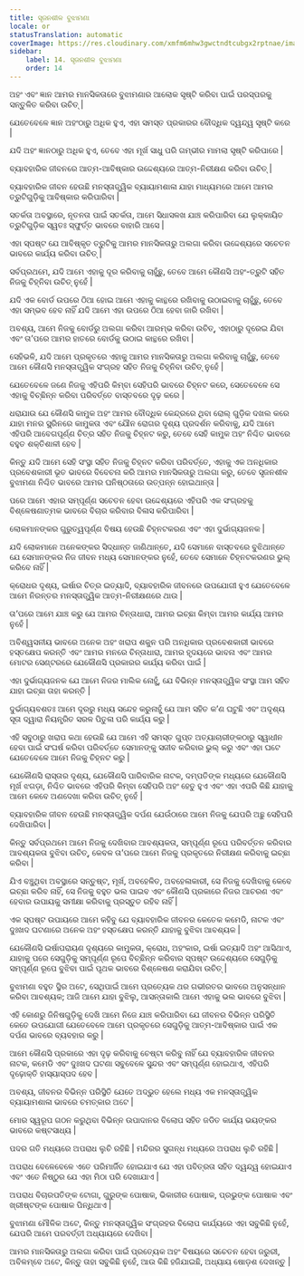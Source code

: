 ```yaml
---
title: ସୃଜନଶୀଳ ବୁଝାମଣା
locale: or
statusTranslation: automatic
coverImage: https://res.cloudinary.com/xmfm6mhw3gwctndtcubgx2rptnae/image/upload/v1741354419/small_cover_la_gran_rebelion_28716e29d2.webp
sidebar:
    label: 14. ସୃଜନଶୀଳ ବୁଝାମଣା
    order: 14
---
```

ଅହଂ ଏବଂ ଜ୍ଞାନ ଆମର ମାନସିକତାରେ ବୁଝାମଣାର ଆଲୋକ ସୃଷ୍ଟି କରିବା ପାଇଁ ପରସ୍ପରକୁ ସନ୍ତୁଳିତ କରିବା ଉଚିତ୍ |

ଯେତେବେଳେ ଜ୍ଞାନ ଅହଂଠାରୁ ଅଧିକ ହୁଏ, ଏହା ସମସ୍ତ ପ୍ରକାରର ବୌଦ୍ଧିକ ଦ୍ୱନ୍ଦ୍ୱ ସୃଷ୍ଟି କରେ |

ଯଦି ଅହଂ ଜ୍ଞାନଠାରୁ ଅଧିକ ହୁଏ, ତେବେ ଏହା ମୂର୍ଖ ସାଧୁ ପରି ଗମ୍ଭୀର ମାମଲା ସୃଷ୍ଟି କରିପାରେ |

ବ୍ୟାବହାରିକ ଜୀବନରେ ଆତ୍ମ-ଆବିଷ୍କାର ଉଦ୍ଦେଶ୍ୟରେ ଆତ୍ମ-ନିରୀକ୍ଷଣ କରିବା ଉଚିତ୍ |

ବ୍ୟାବହାରିକ ଜୀବନ ହେଉଛି ମନସ୍ତାତ୍ତ୍ୱିକ ବ୍ୟାୟାମଶାଳା ଯାହା ମାଧ୍ୟମରେ ଆମେ ଆମର ତ୍ରୁଟିଗୁଡ଼ିକୁ ଆବିଷ୍କାର କରିପାରିବା |

ସତର୍କତା ଅବସ୍ଥାରେ, ନୂତନତା ପାଇଁ ସତର୍କତା, ଆମେ ସିଧାସଳଖ ଯାଞ୍ଚ କରିପାରିବା ଯେ ଲୁକ୍କାୟିତ ତ୍ରୁଟିଗୁଡ଼ିକ ସ୍ୱତଃ ସ୍ଫୁର୍ତ୍ତ ଭାବରେ ବାହାରି ଆସେ |

ଏହା ସ୍ପଷ୍ଟ ଯେ ଆବିଷ୍କୃତ ତ୍ରୁଟିକୁ ଆମର ମାନସିକତାରୁ ଅଲଗା କରିବା ଉଦ୍ଦେଶ୍ୟରେ ସଚେତନ ଭାବରେ କାର୍ଯ୍ୟ କରିବା ଉଚିତ୍ |

ସର୍ବପ୍ରଥମେ, ଯଦି ଆମେ ଏହାକୁ ଦୂର କରିବାକୁ ଚାହୁଁଛୁ, ତେବେ ଆମେ କୌଣସି ଅହଂ-ତ୍ରୁଟି ସହିତ ନିଜକୁ ଚିହ୍ନିବା ଉଚିତ୍ ନୁହେଁ |

ଯଦି ଏକ ବୋର୍ଡ ଉପରେ ଠିଆ ହୋଇ ଆମେ ଏହାକୁ କାନ୍ଥରେ ରଖିବାକୁ ଉଠାଇବାକୁ ଚାହୁଁଛୁ, ତେବେ ଏହା ସମ୍ଭବ ହେବ ନାହିଁ ଯଦି ଆମେ ଏହା ଉପରେ ଠିଆ ହେବା ଜାରି ରଖିବା |

ଅବଶ୍ୟ, ଆମେ ନିଜକୁ ବୋର୍ଡରୁ ଅଲଗା କରିବା ଆରମ୍ଭ କରିବା ଉଚିତ୍, ଏହାଠାରୁ ଦୂରେଇ ଯିବା ଏବଂ ତା’ପରେ ଆମର ହାତରେ ବୋର୍ଡକୁ ଉଠାଇ କାନ୍ଥରେ ରଖିବା |

ସେହିଭଳି, ଯଦି ଆମେ ପ୍ରକୃତରେ ଏହାକୁ ଆମର ମାନସିକତାରୁ ଅଲଗା କରିବାକୁ ଚାହୁଁଛୁ, ତେବେ ଆମେ କୌଣସି ମନସ୍ତାତ୍ତ୍ୱିକ ସଂଗ୍ରହ ସହିତ ନିଜକୁ ଚିହ୍ନିବା ଉଚିତ୍ ନୁହେଁ |

ଯେତେବେଳେ ଜଣେ ନିଜକୁ ଏହିପରି କିମ୍ବା ସେହିପରି ଭାବରେ ଚିହ୍ନଟ କରେ, ସେତେବେଳେ ସେ ଏହାକୁ ବିଚ୍ଛିନ୍ନ କରିବା ପରିବର୍ତ୍ତେ ବାସ୍ତବରେ ଦୃଢ଼ କରେ |

ଧରାଯାଉ ଯେ କୌଣସି କାମୁକ ଅହଂ ଆମର ବୌଦ୍ଧିକ କେନ୍ଦ୍ରରେ ଥିବା ରୋଲ୍ ଗୁଡ଼ିକ ଦଖଲ କରେ ଯାହା ମନର ସ୍କ୍ରିନରେ କାମୁକତା ଏବଂ ଯୌନ ରୋଗର ଦୃଶ୍ୟ ପ୍ରଦର୍ଶନ କରିବାକୁ, ଯଦି ଆମେ ଏହିପରି ଆବେଗପୂର୍ଣ୍ଣ ଚିତ୍ର ସହିତ ନିଜକୁ ଚିହ୍ନଟ କରୁ, ତେବେ ସେହି କାମୁକ ଅହଂ ନିଶ୍ଚିତ ଭାବରେ ବହୁତ ଶକ୍ତିଶାଳୀ ହେବ |

କିନ୍ତୁ ଯଦି ଆମେ ସେହି ସଂସ୍ଥା ସହିତ ନିଜକୁ ଚିହ୍ନଟ କରିବା ପରିବର୍ତ୍ତେ, ଏହାକୁ ଏକ ଅନଧିକାର ପ୍ରବେଶକାରୀ ଭୂତ ଭାବରେ ବିବେଚନା କରି ଆମର ମାନସିକତାରୁ ଅଲଗା କରୁ, ତେବେ ସୃଜନଶୀଳ ବୁଝାମଣା ନିଶ୍ଚିତ ଭାବରେ ଆମର ଘନିଷ୍ଠତାରେ ଉତ୍ପନ୍ନ ହୋଇଥାନ୍ତା |

ପରେ ଆମେ ଏହାର ସମ୍ପୂର୍ଣ୍ଣ ସଚେତନ ହେବା ଉଦ୍ଦେଶ୍ୟରେ ଏହିପରି ଏକ ସଂଗ୍ରହକୁ ବିଶ୍ଳେଷଣାତ୍ମକ ଭାବରେ ବିଚାର କରିବାର ବିଳାସ କରିପାରିବା |

ଲୋକମାନଙ୍କର ଗୁରୁତ୍ୱପୂର୍ଣ୍ଣ ବିଷୟ ହେଉଛି ଚିହ୍ନଟକରଣ ଏବଂ ଏହା ଦୁର୍ଭାଗ୍ୟଜନକ |

ଯଦି ଲୋକମାନେ ଅନେକଙ୍କର ସିଦ୍ଧାନ୍ତ ଜାଣିଥାନ୍ତେ, ଯଦି ସେମାନେ ବାସ୍ତବରେ ବୁଝିଥାନ୍ତେ ଯେ ସେମାନଙ୍କର ନିଜ ଜୀବନ ମଧ୍ୟ ସେମାନଙ୍କର ନୁହେଁ, ତେବେ ସେମାନେ ଚିହ୍ନଟକରଣର ଭୁଲ୍ କରିବେ ନାହିଁ |

କ୍ରୋଧର ଦୃଶ୍ୟ, ଇର୍ଷାର ଚିତ୍ର ଇତ୍ୟାଦି, ବ୍ୟାବହାରିକ ଜୀବନରେ ଉପଯୋଗୀ ହୁଏ ଯେତେବେଳେ ଆମେ ନିରନ୍ତର ମନସ୍ତାତ୍ତ୍ୱିକ ଆତ୍ମ-ନିରୀକ୍ଷଣରେ ଥାଉ |

ତା’ପରେ ଆମେ ଯାଞ୍ଚ କରୁ ଯେ ଆମର ଚିନ୍ତାଧାରା, ଆମର ଇଚ୍ଛା କିମ୍ବା ଆମର କାର୍ଯ୍ୟ ଆମର ନୁହେଁ |

ଅବିଶ୍ୱସନୀୟ ଭାବରେ ଅନେକ ଅହଂ ଖରାପ ଶକୁନ ପରି ଅନଧିକାର ପ୍ରବେଶକାରୀ ଭାବରେ ହସ୍ତକ୍ଷେପ କରନ୍ତି ଏବଂ ଆମର ମନରେ ଚିନ୍ତାଧାରା, ଆମର ହୃଦୟରେ ଭାବନା ଏବଂ ଆମର ମୋଟର ସେଣ୍ଟରରେ ଯେକୌଣସି ପ୍ରକାରର କାର୍ଯ୍ୟ କରିବା ପାଇଁ |

ଏହା ଦୁର୍ଭାଗ୍ୟଜନକ ଯେ ଆମେ ନିଜର ମାଲିକ ନୋହୁଁ, ଯେ ବିଭିନ୍ନ ମନସ୍ତାତ୍ତ୍ୱିକ ସଂସ୍ଥା ଆମ ସହିତ ଯାହା ଇଚ୍ଛା ତାହା କରନ୍ତି |

ଦୁର୍ଭାଗ୍ୟବଶତଃ ଆମେ ଦୂରରୁ ମଧ୍ୟ ସନ୍ଦେହ କରୁନାହୁଁ ଯେ ଆମ ସହିତ କ’ଣ ଘଟୁଛି ଏବଂ ଅଦୃଶ୍ୟ ସୂତା ଦ୍ୱାରା ନିୟନ୍ତ୍ରିତ ସରଳ ପିତୁଳା ପରି କାର୍ଯ୍ୟ କରୁ |

ଏହି ସବୁଠାରୁ ଖରାପ କଥା ହେଉଛି ଯେ ଆମେ ଏହି ସମସ୍ତ ଗୁପ୍ତ ଅତ୍ୟାଚାରୀଙ୍କଠାରୁ ସ୍ୱାଧୀନ ହେବା ପାଇଁ ସଂଘର୍ଷ କରିବା ପରିବର୍ତ୍ତେ ସେମାନଙ୍କୁ ସଜୀବ କରିବାର ଭୁଲ୍ କରୁ ଏବଂ ଏହା ଘଟେ ଯେତେବେଳେ ଆମେ ନିଜକୁ ଚିହ୍ନଟ କରୁ |

ଯେକୌଣସି ରାସ୍ତାର ଦୃଶ୍ୟ, ଯେକୌଣସି ପାରିବାରିକ ନାଟକ, ଦମ୍ପତିଙ୍କ ମଧ୍ୟରେ ଯେକୌଣସି ମୂର୍ଖ ଝଗଡ଼ା, ନିଶ୍ଚିତ ଭାବରେ ଏହିପରି କିମ୍ବା ସେହିପରି ଅହଂ ହେତୁ ହୁଏ ଏବଂ ଏହା ଏପରି କିଛି ଯାହାକୁ ଆମେ କେବେ ଅଣଦେଖା କରିବା ଉଚିତ୍ ନୁହେଁ |

ବ୍ୟାବହାରିକ ଜୀବନ ହେଉଛି ମନସ୍ତାତ୍ତ୍ୱିକ ଦର୍ପଣ ଯେଉଁଠାରେ ଆମେ ନିଜକୁ ଯେପରି ଅଛୁ ସେହିପରି ଦେଖିପାରିବା |

କିନ୍ତୁ ସର୍ବପ୍ରଥମେ ଆମେ ନିଜକୁ ଦେଖିବାର ଆବଶ୍ୟକତା, ସମ୍ପୂର୍ଣ୍ଣ ରୂପେ ପରିବର୍ତ୍ତନ କରିବାର ଆବଶ୍ୟକତା ବୁଝିବା ଉଚିତ୍, କେବଳ ତା’ପରେ ଆମେ ନିଜକୁ ପ୍ରକୃତରେ ନିରୀକ୍ଷଣ କରିବାକୁ ଇଚ୍ଛା କରିବା |

ଯିଏ ବଞ୍ଚୁଥିବା ଅବସ୍ଥାରେ ସନ୍ତୁଷ୍ଟ, ମୂର୍ଖ, ଅବହେଳିତ, ଅବହେଳାକାରୀ, ସେ ନିଜକୁ ଦେଖିବାକୁ କେବେ ଇଚ୍ଛା କରିବ ନାହିଁ, ସେ ନିଜକୁ ବହୁତ ଭଲ ପାଇବ ଏବଂ କୌଣସି ପ୍ରକାରେ ନିଜର ଆଚରଣ ଏବଂ ହେବାର ଉପାୟକୁ ସମୀକ୍ଷା କରିବାକୁ ପ୍ରସ୍ତୁତ ରହିବ ନାହିଁ |

ଏକ ସ୍ପଷ୍ଟ ଉପାୟରେ ଆମେ କହିବୁ ଯେ ବ୍ୟାବହାରିକ ଜୀବନର କେତେକ କମେଡି, ନାଟକ ଏବଂ ଦୁଃଖଦ ଘଟଣାରେ ଅନେକ ଅହଂ ହସ୍ତକ୍ଷେପ କରନ୍ତି ଯାହାକୁ ବୁଝିବା ଆବଶ୍ୟକ |

ଯେକୌଣସି ଇର୍ଷାପରାୟଣ ଦୃଶ୍ୟରେ କାମୁକତା, କ୍ରୋଧ, ଅହଂକାର, ଇର୍ଷା ଇତ୍ୟାଦି ଅହଂ ଆସିଥାଏ, ଯାହାକୁ ପରେ ସେଗୁଡ଼ିକୁ ସମ୍ପୂର୍ଣ୍ଣ ରୂପେ ବିଚ୍ଛିନ୍ନ କରିବାର ସ୍ପଷ୍ଟ ଉଦ୍ଦେଶ୍ୟରେ ସେଗୁଡ଼ିକୁ ସମ୍ପୂର୍ଣ୍ଣ ରୂପେ ବୁଝିବା ପାଇଁ ପୃଥକ ଭାବରେ ବିଶ୍ଳେଷଣ କରାଯିବା ଉଚିତ୍ |

ବୁଝାମଣା ବହୁତ ସ୍ଥିର ଅଟେ, ସେଥିପାଇଁ ଆମେ ପ୍ରତ୍ୟେକ ଥର ଗଭୀରତର ଭାବରେ ଅନୁସନ୍ଧାନ କରିବା ଆବଶ୍ୟକ; ଆଜି ଆମେ ଯାହା ବୁଝିଲୁ, ଆସନ୍ତାକାଲି ଆମେ ଏହାକୁ ଭଲ ଭାବରେ ବୁଝିବା |

ଏହି କୋଣରୁ ଜିନିଷଗୁଡ଼ିକୁ ଦେଖି ଆମେ ନିଜେ ଯାଞ୍ଚ କରିପାରିବା ଯେ ଜୀବନର ବିଭିନ୍ନ ପରିସ୍ଥିତି କେତେ ଉପଯୋଗୀ ଯେତେବେଳେ ଆମେ ପ୍ରକୃତରେ ସେଗୁଡ଼ିକୁ ଆତ୍ମ-ଆବିଷ୍କାର ପାଇଁ ଏକ ଦର୍ପଣ ଭାବରେ ବ୍ୟବହାର କରୁ |

ଆମେ କୌଣସି ପ୍ରକାରେ ଏହା ଦୃଢ଼ କରିବାକୁ ଚେଷ୍ଟା କରିବୁ ନାହିଁ ଯେ ବ୍ୟାବହାରିକ ଜୀବନର ନାଟକ, କମେଡି ଏବଂ ଦୁଃଖଦ ଘଟଣା ସବୁବେଳେ ସୁନ୍ଦର ଏବଂ ସମ୍ପୂର୍ଣ୍ଣ ହୋଇଥାଏ, ଏହିପରି ଦୃଢ଼ୋକ୍ତି ହାସ୍ୟାସ୍ପଦ ହେବ |

ଅବଶ୍ୟ, ଜୀବନର ବିଭିନ୍ନ ପରିସ୍ଥିତି ଯେତେ ଅଦ୍ଭୁତ ହେଲେ ମଧ୍ୟ ଏକ ମନସ୍ତାତ୍ତ୍ୱିକ ବ୍ୟାୟାମଶାଳା ଭାବରେ ଚମତ୍କାର ଅଟେ |

ମୋର ସ୍ୱରୂପ ଗଠନ କରୁଥିବା ବିଭିନ୍ନ ଉପାଦାନର ବିଲୋପ ସହିତ ଜଡିତ କାର୍ଯ୍ୟ ଭୟଙ୍କର ଭାବରେ କଷ୍ଟସାଧ୍ୟ |

ପଦର ଗତି ମଧ୍ୟରେ ଅପରାଧ ଲୁଚି ରହିଛି | ମନ୍ଦିରର ସୁଗନ୍ଧ ମଧ୍ୟରେ ଅପରାଧ ଲୁଚି ରହିଛି |

ଅପରାଧ ବେଳେବେଳେ ଏତେ ପରିମାର୍ଜିତ ହୋଇଯାଏ ଯେ ଏହା ପବିତ୍ରତା ସହିତ ଦ୍ୱନ୍ଦ୍ୱ ହୋଇଯାଏ ଏବଂ ଏତେ ନିଷ୍ଠୁର ଯେ ଏହା ମିଠା ପରି ଦେଖାଯାଏ |

ଅପରାଧ ବିଚାରପତିଙ୍କ ଟୋଗା, ଗୁରୁଙ୍କ ପୋଷାକ, ଭିକାରୀର ପୋଷାକ, ପ୍ରଭୁଙ୍କ ପୋଷାକ ଏବଂ ଖ୍ରୀଷ୍ଟଙ୍କ ପୋଷାକ ପିନ୍ଧିଥାଏ |

ବୁଝାମଣା ମୌଳିକ ଅଟେ, କିନ୍ତୁ ମନସ୍ତାତ୍ତ୍ୱିକ ସଂଗ୍ରହର ବିଲୋପ କାର୍ଯ୍ୟରେ ଏହା ସବୁକିଛି ନୁହେଁ, ଯେପରି ଆମେ ପରବର୍ତ୍ତୀ ଅଧ୍ୟାୟରେ ଦେଖିବା |

ଆମର ମାନସିକତାରୁ ଅଲଗା କରିବା ପାଇଁ ପ୍ରତ୍ୟେକ ଅହଂ ବିଷୟରେ ସଚେତନ ହେବା ଜରୁରୀ, ଅବିଳମ୍ବେ ଅଟେ, କିନ୍ତୁ ତାହା ସବୁକିଛି ନୁହେଁ, ଆଉ କିଛି ହଜିଯାଇଛି, ଅଧ୍ୟାୟ ଷୋଡ଼ଶ ଦେଖନ୍ତୁ |

